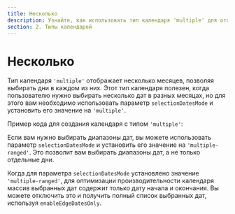 ```yaml
---
title: Несколько
description: Узнайте, как использовать тип календаря 'multiple' для отображения нескольких месяцев и выбора дат. Настройте выбор диапазонов дат с параметром selectionDatesMode.
section: 2. Типы календарей
---
```


# Несколько

Тип календаря `'multiple'` отображает несколько месяцев, позволяя выбирать дни в каждом из них.
Этот тип календаря полезен, когда пользователю нужно выбирать несколько дат в разных месяцах, но для этого вам необходимо использовать параметр `selectionDatesMode` и установить его значение на `'multiple'`.

Пример кода для создания календаря с типом `'multiple'`:

<Sandbox example="type-multiple" vertically={false} height={680} />

Если вам нужно выбирать диапазоны дат, вы можете использовать параметр `selectionDatesMode` и установить его значение на `'multiple-ranged'`. Это позволит вам выбирать диапазоны дат, а не только отдельные дни.

<Info>Когда для параметра `selectionDatesMode` установлено значение `'multiple-ranged'`, для оптимизации производительности календаря массив выбранных дат содержит только дату начала и окончания. Вы можете отключить это и получить полный список выбранных дат, используя `enableEdgeDatesOnly`.</Info>

<Sandbox example="type-multiple-ranged" vertically={false} height={680} />
